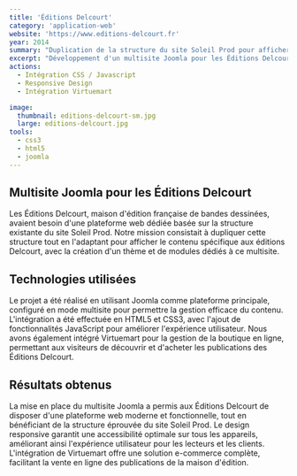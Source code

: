 ```yaml
---
title: 'Éditions Delcourt'
category: 'application-web'
website: 'https://www.editions-delcourt.fr'
year: 2014
summary: "Duplication de la structure du site Soleil Prod pour afficher le contenu spécifique aux éditions Delcourt. Création d'un thème et module dédié à ce multisite."
excerpt: "Développement d'un multisite Joomla pour les Éditions Delcourt, maison d'édition française de bandes dessinées. Adaptation de la structure existante de Soleil Prod avec intégration HTML5/CSS3 responsive et solution e-commerce Virtuemart pour la vente en ligne des publications."
actions:
  - Intégration CSS / Javascript
  - Responsive Design
  - Intégration Virtuemart

image:
  thumbnail: editions-delcourt-sm.jpg
  large: editions-delcourt.jpg
tools:
  - css3
  - html5
  - joomla
---
```


## Multisite Joomla pour les Éditions Delcourt

Les Éditions Delcourt, maison d'édition française de bandes dessinées, avaient besoin d'une plateforme web dédiée basée sur la structure existante du site Soleil Prod. Notre mission consistait à dupliquer cette structure tout en l'adaptant pour afficher le contenu spécifique aux éditions Delcourt, avec la création d'un thème et de modules dédiés à ce multisite.

## Technologies utilisées

Le projet a été réalisé en utilisant Joomla comme plateforme principale, configuré en mode multisite pour permettre la gestion efficace du contenu. L'intégration a été effectuée en HTML5 et CSS3, avec l'ajout de fonctionnalités JavaScript pour améliorer l'expérience utilisateur. Nous avons également intégré Virtuemart pour la gestion de la boutique en ligne, permettant aux visiteurs de découvrir et d'acheter les publications des Éditions Delcourt.

## Résultats obtenus

La mise en place du multisite Joomla a permis aux Éditions Delcourt de disposer d'une plateforme web moderne et fonctionnelle, tout en bénéficiant de la structure éprouvée du site Soleil Prod. Le design responsive garantit une accessibilité optimale sur tous les appareils, améliorant ainsi l'expérience utilisateur pour les lecteurs et les clients. L'intégration de Virtuemart offre une solution e-commerce complète, facilitant la vente en ligne des publications de la maison d'édition.
